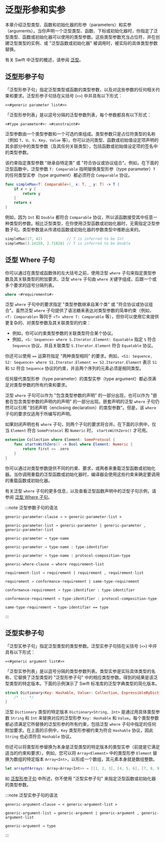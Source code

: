 # 泛型形参和实参

<OriginalSource
  title="Generic Parameters and Arguments"
  url="https://docs.swift.org/swift-book/documentation/the-swift-programming-language/genericparametersandarguments"
  summary="泛化性声明以抽象出具体类型"
/>

本章介绍泛型类型、函数和初始化器的形参（parameters）和实参（arguments）。当你声明一个泛型类型、函数、下标或初始化器时，你指定了泛型类型、函数或初始化器可以使用的类型参数。这些类型参数充当占位符，并在创建泛型类型的实例、或 "泛型函数或初始化器" 被调用时，被实际的具体类型参数替换。

有关 Swift 中泛型的概述，请参阅 [泛型](https://docs.swift.org/swift-book/documentation/the-swift-programming-language/generics)。

## 泛型形参子句

「泛型形参子句」指定泛型类型或函数的类型参数，以及对这些参数的任何相关约束和要求。泛型形参子句括在尖括号 (`<>`) 中并具有以下形式：

```
<<#generic parameter list#>>
```

「泛型形参列表」是以逗号分隔的泛型参数列表，每个参数都具有以下形式：

```
<#type parameter#>: <#constraint#>
```

泛型参数由一个类型参数和一个可选约束组成。类型参数只是占位符类型的名称（例如 `T`、`U`、`V`、`Key`、`Value` 等）。你可以访问类型、函数或初始值设定项声明的其余部分中的类型参数（及其任何关联类型），包括函数或初始值设定项的签名中的类型参数。

该约束指定类型参数 "继承自特定类" 或 "符合协议或协议组合"。例如，在下面的泛型函数中，泛型参数 `T: Comparable` 指明替换类型形参（type parameter）`T` 的任何类型实参（type argument）都必须符合 `Comparable` 协议。

```swift
func simpleMax<T: Comparable>(_ x: T, _ y: T) -> T {
    if x < y {
        return y
    }
    return x
}
```

例如，因为 `Int` 和 `Double` 都符合 `Comparable` 协议，所以该函数接受其中任意一种类型的参数。相比泛型类型，在你使用泛型函数或初始化器时，无需指定泛型参数子句。类型参数是从传递给函数或初始化器的参数类型中推断出来的。

```swift
simpleMax(17, 42)           // T is inferred to be Int
simpleMax(3.14159, 2.71828) // T is inferred to be Double
```

## 泛型 Where 子句

你可以通过在类型或函数体的左大括号之前，使用泛型 `where` 子句来指定类型参数及其关联类型的附加要求。泛型 `where` 子句由 `where` 关键字组成，后跟一个或多个要求的逗号分隔列表。

```swift
where <#requirements#>
```

泛型 `where` 子句中的要求指定 "类型参数继承自某个类" 或 "符合协议或协议组合"。虽然泛型 `where` 子句提供了语法糖来表达对类型参数的简单约束（例如，`<T: Comparable>` 等同于 `<T> where T: Comparable` 等），但你可以使用它来提供更复杂的、对类型参数及其关联类型的约束：

- 例如，你可以约束类型参数的关联类型符合某个协议。
- 例如，`<S: Sequence> where S.Iterator.Element: Equatable` 指定 `S` 符合 `Sequence` 协议，并且关联类型 `S.Iterator.Element` 符合 `Equatable` 协议。

你还可以使用 `==` 运算符指定 "两种类型相同" 的要求。例如，`<S1: Sequence, S2: Sequence> where S1.Iterator.Element == S2.Iterator.Element` 表示 `S1` 和 `S2` 符合 `Sequence` 协议的约束，并且两个序列的元素必须是相同类型。

任何替代类型形参（type parameter）的类型实参（type argument）都必须满足对类型参数的所有约束和要求。

泛型 `where` 子句可以作为 "包含类型参数的声明" 的一部分出现，也可以作为 "嵌套在包含类型参数的声明内的声明" 的一部分出现。嵌套声明的泛型 `where` 子句仍然可以引用 "封闭声明（enclosing declaration）的类型参数"。但是，该 `where` 子句的要求仅适用于所编写的声明。

如果封闭声明也有 `where` 子句，则两个子句的要求将合并。在下面的示例中，仅当 `Element` 符合 `SomeProtocol` 和 `Numeric` 时， `startsWithZero()` 才可用。

```swift
extension Collection where Element: SomeProtocol {
    func startsWithZero() -> Bool where Element: Numeric {
        return first == .zero
    }
}
```

你可以通过对类型参数提供不同的约束、要求，或两者来重载泛型函数或初始化器。当你调用重载的泛型函数或初始化器时，编译器会使用这些约束来确定要调用的重载函数或初始化器。

有关泛型 `where` 子句的更多信息，以及查看泛型函数声明中的泛型子句示例，请参阅 [泛型 Where 子句](https://docs.swift.org/swift-book/documentation/the-swift-programming-language/generics#Generic-Where-Clauses)。

:::note 泛型参数子句的语法

```
generic-parameter-clause → < generic-parameter-list >

generic-parameter-list → generic-parameter | generic-parameter , generic-parameter-list

generic-parameter → type-name

generic-parameter → type-name : type-identifier

generic-parameter → type-name : protocol-composition-type

generic-where-clause → where requirement-list

requirement-list → requirement | requirement , requirement-list

requirement → conformance-requirement | same-type-requirement

conformance-requirement → type-identifier : type-identifier

conformance-requirement → type-identifier : protocol-composition-type

same-type-requirement → type-identifier == type
```

:::

## 泛型实参子句

「泛型实参子句」指定泛型类型的类型参数。泛型实参子句括在尖括号 (`<>`) 中并具有以下形式：

```
<<#generic argument list#>>
```

「泛型实参列表」是以逗号分隔的类型参数列表。类型实参是实际具体类型的名称，它替换了泛型类型的 "泛型形参子句" 中的相应类型参数。得到的结果是该泛型类型的特定版本。下面的示例演示了 Swift 标准库的泛型字典类型的简化版本。

```swift
struct Dictionary<Key: Hashable, Value>: Collection, ExpressibleByDictionaryLiteral {
    /* ... */
}
```

泛型 `Dictionary` 类型的特定版本 `Dictionary<String, Int>` 是通过用具体类型参数 `String` 和 `Int` 来替换对应的泛型形参 `Key: Hashable` 和 `Value`。每个类型参数都必须满足它所替换的泛型形参的所有约束，包括泛型 `where` 子句中指定的任何附加要求。在上面的示例中，`Key` 类型形参被约束为符合 `Hashable` 协议，因此 `String` 也必须符合 `Hashable` 协议。

你还可以将类型形参替换为本身是泛型类型的特定版本的类型实参（前提是它满足适当的约束和要求）。例如，您可以将 `Array<Element>` 中的类型形参 `Element` 替换为数组的特定版本 `Array<Int>`，以形成一个数组，其元素本身就是数组整数。

```swift
let arrayOfArrays: Array<Array<Int>> = [[1, 2, 3], [4, 5, 6], [7, 8, 9]]
```

如 [泛型形参子句](#泛型形参子句) 中所述，你不使用 "泛型实参子句" 来指定泛型函数或初始化器的类型参数。

:::note 泛型实参子句的语法

```
generic-argument-clause → < generic-argument-list >

generic-argument-list → generic-argument | generic-argument , generic-argument-list

generic-argument → type
```

:::
